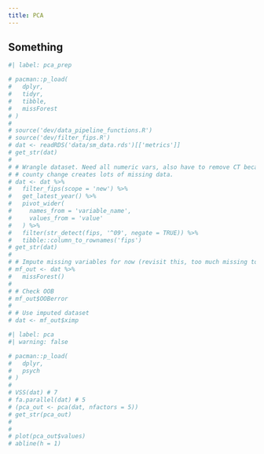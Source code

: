 ```yaml
---
title: PCA
---
```


## Something

```r
#| label: pca_prep

# pacman::p_load(
#   dplyr,
#   tidyr,
#   tibble,
#   missForest
# )
# 
# source('dev/data_pipeline_functions.R')
# source('dev/filter_fips.R')
# dat <- readRDS('data/sm_data.rds')[['metrics']]
# get_str(dat)
# 
# # Wrangle dataset. Need all numeric vars, also have to remove CT because the 
# # county change creates lots of missing data.
# dat <- dat %>% 
#   filter_fips(scope = 'new') %>% 
#   get_latest_year() %>% 
#   pivot_wider(
#     names_from = 'variable_name',
#     values_from = 'value'
#   ) %>% 
#   filter(str_detect(fips, '^09', negate = TRUE)) %>% 
#   tibble::column_to_rownames('fips')
# get_str(dat)
# 
# # Impute missing variables for now (revisit this, too much missing to go well)
# mf_out <- dat %>% 
#   missForest()
# 
# # Check OOB
# mf_out$OOBerror
# 
# # Use imputed dataset
# dat <- mf_out$ximp
```

```r
#| label: pca
#| warning: false

# pacman::p_load(
#   dplyr,
#   psych
# )
# 
# VSS(dat) # 7 
# fa.parallel(dat) # 5
# (pca_out <- pca(dat, nfactors = 5))
# get_str(pca_out)
# 
# 
# plot(pca_out$values)
# abline(h = 1)
```